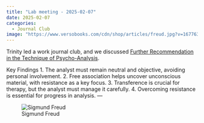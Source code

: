 ```yaml
---
title: "Lab meeting - 2025-02-07"
date: 2025-02-07
categories:
  - Journal Club
image: "https://www.versobooks.com/cdn/shop/articles/freud.jpg?v=1677630619"
---
```


Trinity led a work journal club, and we discussed [Further Recommendation in the Technique of Psycho-Analysis](https://gilmore-lab.github.io/lab-mtg-talks/freud-further-recommendation.pdf).

Key Findings
1. The analyst must remain neutral and objective, avoiding personal involvement.
2. Free association helps uncover unconscious material, with resistance as a key focus.
3. Transference is crucial for therapy, but the analyst must manage it carefully.
4. Overcoming resistance is essential for progress in analysis.
---

![Sigmund Freud](https://www.versobooks.com/cdn/shop/articles/freud.jpg?v=1677630619)